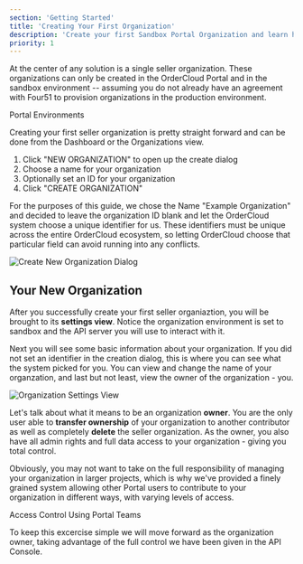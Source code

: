 ```yaml
---
section: 'Getting Started'
title: 'Creating Your First Organization'
description: 'Create your first Sandbox Portal Organization and learn how to control data access and user permissions.'
priority: 1
---
```


At the center of any solution is a single seller organization. These organizations can only be created in the OrderCloud Portal and in the sandbox environment -- assuming you do not already have an agreement with Four51 to provision organizations in the production environment. 

<ContentLink subtitle="Further Reading" to="/knowledge-base/ordercloud-environments">Portal Environments</ContentLink>

Creating your first seller organization is pretty straight forward and can be done from the Dashboard or the Organizations view.

1. Click "NEW ORGANIZATION" to open up the create dialog
2. Choose a name for your organization
3. Optionally set an ID for your organization
4. Click "CREATE ORGANIZATION"

For the purposes of this guide, we chose the Name "Example Organization" and decided to leave the organization ID blank and let the OrderCloud system choose a unique identifier for us. These identifiers must be unique across the entire OrderCloud ecosystem, so letting OrderCloud choose that particular field can avoid running into any conflicts.

![Create New Organization Dialog](/images/learn/getting-started/organization-1.jpg)

## Your New Organization
After you successfully create your first seller organiaztion, you will be brought to its **settings view**. Notice the organization environment is set to sandbox and the API server you will use to interact with it.

Next you will see some basic information about your organization. If you did not set an identifier in the creation dialog, this is where you can see what the system picked for you. You can view and change the name of your organzation, and last but not least, view the owner of the organization - you.

![Organization Settings View](/images/learn/getting-started/organization-2.jpg)

Let's talk about what it means to be an organization **owner**. You are the only user able to **transfer ownership** of your organization to another contributor as well as completely **delete** the seller organization. As the owner, you also have all admin rights and full data access to your organization - giving you total control.

Obviously, you may not want to take on the full responsibility of managing your organization in larger projects, which is why we've provided a finely grained system allowing other Portal users to contribute to your organization in different ways, with varying levels of access.

<ContentLink subtitle="Further Reading" to="/knowledge-base/access-control-using-portal-teams">Access Control Using Portal Teams</ContentLink>

To keep this excercise simple we will move forward as the organization owner, taking advantage of the full control we have been given in the API Console.
